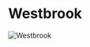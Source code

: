 

# Westbrook

<Image
  src="https://cdn.sanity.io/images/1as7cn02/production/0892bf7507e766027a352f3dd69718a4eaec80f4-1280x720.png?w=976&h=350&fit=crop&crop=center&auto=format"
  alt="Westbrook"
  width={976}
  height={350}
/>

<ProjectDetails
  region="Reach"
  house="House Westbrook"
  type="Castle"
  status="Completed"
  warp="/warp westbrook"
  projectLead="_Simbaa, Ubeka"
  dateStarted="June 14, 2017"
  dateCompleted="June 14, 2017"
/>
